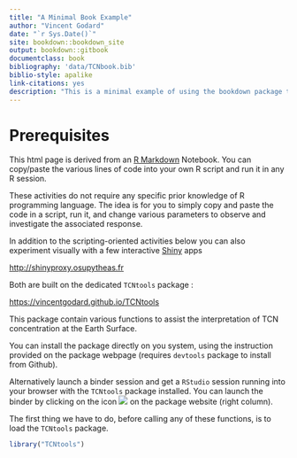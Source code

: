 ```yaml
--- 
title: "A Minimal Book Example"
author: "Vincent Godard"
date: "`r Sys.Date()`"
site: bookdown::bookdown_site
output: bookdown::gitbook
documentclass: book
bibliography: 'data/TCNbook.bib'
biblio-style: apalike
link-citations: yes
description: "This is a minimal example of using the bookdown package to write a book. The output format for this example is bookdown::gitbook."
---
```


# Prerequisites

This html page is derived from an [R Markdown](http://rmarkdown.rstudio.com) Notebook.
You can copy/paste the various lines of code into your own R script and run it in any R session.

These activities do not require any specific prior knowledge of R programming language.
The idea is for you to simply copy and paste the code in a script, run it, and change various parameters to observe and investigate the associated response.

In addition to the scripting-oriented activities below you can also experiment visually with a few interactive [Shiny](https://shiny.rstudio.com) apps

<http://shinyproxy.osupytheas.fr>

Both are built on the dedicated `TCNtools` package :

<https://vincentgodard.github.io/TCNtools>

This package contain various functions to assist the interpretation of TCN concentration at the Earth Surface.

You can install the package directly on you system, using the instruction provided on the package webpage (requires `devtools` package to install from Github).

Alternatively launch a binder session and get a `RStudio` session running into your browser with the `TCNtools` package installed.
You can launch the binder by clicking on the icon ![](https://camo.githubusercontent.com/581c077bdbc6ca6899c86d0acc6145ae85e9d80e6f805a1071793dbe48917982/68747470733a2f2f6d7962696e6465722e6f72672f62616467655f6c6f676f2e737667) on the package website (right column).

The first thing we have to do, before calling any of these functions, is to load the `TCNtools` package.

```r
library("TCNtools")
```

